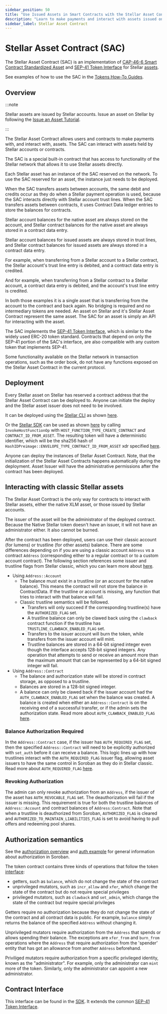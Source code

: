 ```yaml
---
sidebar_position: 50
title: "Use Issued Assets in Smart Contracts with the Stellar Asset Contract (SAC)"
description: "Learn to make payments and interact with assets issued on the Stellar network in smart contracts using the Stellar Asset Contract (SAC), a built-in contract."
sidebar_label: Stellar Asset Contract
---
```


# Stellar Asset Contract (SAC)

The Stellar Asset Contract (SAC) is an implementation of [CAP-46-6 Smart Contract Standardized Asset] and [SEP-41 Token Interface] for Stellar [assets].

See examples of how to use the SAC in the [Tokens How-To Guides](../build/guides/tokens/README.mdx).

## Overview

:::note

Stellar assets are issued by Stellar accounts. Issue an asset on Stellar by following the [Issue an Asset Tutorial](./how-to-issue-an-asset.mdx).

:::

The Stellar Asset Contract allows users and contracts to make payments with, and interact with, assets. The SAC can interact with assets held by Stellar accounts or contracts.

The SAC is a special built-in contract that has access to functionality of the Stellar network that allows it to use Stellar assets directly.

Each Stellar asset has an instance of the SAC reserved on the network. To use the SAC reserved for an asset, the instance just needs to be deployed.

When the SAC transfers assets between accounts, the same debit and credits occur as they do when a Stellar payment operation is used, because the SAC interacts directly with Stellar account trust lines. When the SAC transfers assets between contracts, it uses Contract Data ledger entries to store the balances for contracts.

Stellar account balances for the native asset are always stored on the account, and Stellar contract balances for the native asset are always stored in a contract data entry.

Stellar account balances for issued assets are always stored in trust lines, and Stellar contract balances for issued assets are always stored in a contract data entry.

For example, when transferring from a Stellar account to a Stellar contract, the Stellar account's trust line entry is debited, and a contract data entry is credited.

And for example, when transferring from a Stellar contract to a Stellar account, a contract data entry is debited, and the account's trust line entry is credited.

In both those examples it is a single asset that is transferring from the account to the contract and back again. No bridging is required and no intermediary tokens are needed. An asset on Stellar and it's Stellar Asset Contract represent the same asset. The SAC for an asset is simply an API for interacting with the asset.

The SAC implements the [SEP-41 Token Interface], which is similar to the widely used ERC-20 token standard. Contracts that depend on only the SEP-41 portion of the SAC's interface, are also compatible with any custom token that implements SEP-41.

Some functionality available on the Stellar network in transaction operations, such as the order book, do not have any functions exposed on the Stellar Asset Contract in the current protocol.

## Deployment

Every Stellar asset on Stellar has reserved a contract address that the Stellar Asset Contract can be deployed to. Anyone can initiate the deploy and the Stellar asset issuer does not need to be involved.

It can be deployed using the [Stellar CLI] as shown [here](../build/guides/cli/deploy-stellar-asset-contract.mdx).

Or the [Stellar SDK] can be used as shown [here](../learn/encyclopedia/contract-development/contract-interactions/stellar-transaction.mdx#xdr-usage) by calling `InvokeHostFunctionOp` with `HOST_FUNCTION_TYPE_CREATE_CONTRACT` and `CONTRACT_ID_FROM_ASSET`. The resulting token will have a deterministic identifier, which will be the sha256 hash of `HashIDPreimage::ENVELOPE_TYPE_CONTRACT_ID_FROM_ASSET` xdr specified [here][contract_id].

Anyone can deploy the instances of Stellar Asset Contract. Note, that the initialization of the Stellar Asset Contracts happens automatically during the deployment. Asset Issuer will have the administrative permissions after the contract has been deployed.

[contract_id]: https://github.com/stellar/stellar-xdr/blob/dc23adf60e095a6ce626b2b09128e58a5eae0cd0/Stellar-transaction.x#L661
[stellar cli]: ../tools/developer-tools/cli/stellar-cli.mdx
[stellar sdk]: ../tools/sdks/library.mdx

## Interacting with classic Stellar assets

The Stellar Asset Contract is the only way for contracts to interact with Stellar assets, either the native XLM asset, or those issued by Stellar accounts.

The issuer of the asset will be the administrator of the deployed contract. Because the Native Stellar token doesn't have an issuer, it will not have an administrator either. It also cannot be burned.

After the contract has been deployed, users can use their classic account (for lumens) or trustline (for other assets) balance. There are some differences depending on if you are using a classic account `Address` vs a contract `Address` (corresponding either to a regular contract or to a custom account contract). The following section references some issuer and trustline flags from Stellar classic, which you can learn more about [here](./control-asset-access.mdx#controlling-access-to-an-asset-with-flags).

- Using `Address::Account`
  - The balance must exist in a trustline (or an account for the native balance). This means the contract will not store the balance in ContractData. If the trustline or account is missing, any function that tries to interact with that balance will fail.
  - Classic trustline semantics will be followed.
    - Transfers will only succeed if the corresponding trustline(s) have the `AUTHORIZED_FLAG` set.
    - A trustline balance can only be clawed back using the `clawback` contract function if the trustline has `TRUSTLINE_CLAWBACK_ENABLED_FLAG` set.
    - Transfers to the issuer account will burn the token, while transfers from the issuer account will mint.
    - Trustline balances are stored in a 64-bit signed integer even though the interface accepts 128-bit signed integers. Any operation that attempts to send or receive an amount more than the maximum amount that can be represented by a 64-bit signed integer will fail.
- Using `Address::Contract`
  - The balance and authorization state will be stored in contract storage, as opposed to a trustline.
  - Balances are stored in a 128-bit signed integer.
  - A balance can only be clawed back if the issuer account had the `AUTH_CLAWBACK_ENABLED_FLAG` set when the balance was created. A balance is created when either an `Address::Contract` is on the receiving end of a successful transfer, or if the admin sets the authorization state. Read more about `AUTH_CLAWBACK_ENABLED_FLAG` [here](./control-asset-access.mdx#clawback-enabled-0x8).

### Balance Authorization Required

In the `Address::Contract` case, if the issuer has `AUTH_REQUIRED_FLAG` set, then the specified `Address::Contract` will need to be explicitly authorized with `set_auth` before it can receive a balance. This logic lines up with how trustlines interact with the `AUTH_REQUIRED_FLAG` issuer flag, allowing asset issuers to have the same control in Soroban as they do in Stellar classic. Read more about `AUTH_REQUIRED_FLAG` [here](./control-asset-access.mdx#authorization-required-0x1).

### Revoking Authorization

The admin can only revoke authorization from an `Address`, if the issuer of the asset has `AUTH_REVOCABLE_FLAG` set. The deauthorization will fail if the issuer is missing. This requirement is true for both the trustline balances of `Address::Account` and contract balances of `Address:Contract`. Note that when a trustline is deauthorized from Soroban, `AUTHORIZED_FLAG` is cleared and `AUTHORIZED_TO_MAINTAIN_LIABILITIES_FLAG` is set to avoid having to pull offers and redeeming pool shares.

## Authorization semantics

See the [authorization overview](../learn/encyclopedia/security/authorization.mdx) and [auth example](../build/smart-contracts/example-contracts/auth.mdx) for general information about authorization in Soroban.

The token contract contains three kinds of operations that follow the token [interface](./token-interface.mdx#code):

- getters, such as `balance`, which do not change the state of the contract
- unprivileged mutators, such as `incr_allow` and `xfer`, which change the state of the contract but do not require special privileges
- privileged mutators, such as `clawback` and `set_admin`, which change the state of the contract but require special privileges

Getters require no authorization because they do not change the state of the contract and all contract data is public. For example, `balance` simply returns the balance of the specified `Address` without changing it.

Unprivileged mutators require authorization from the `Address` that spends or allows spending their balance. The exceptions are `xfer_from` and `burn_from` operations where the `Address` that require authorization from the 'spender' entity that has got an allowance from another `Address` beforehand.

Priviliged mutators require authorization from a specific privileged identity, known as the "administrator". For example, only the administrator can `mint` more of the token. Similarly, only the administrator can appoint a new administrator.

## Contract Interface

This interface can be found in the [SDK]. It extends the common [SEP-41 Token Interface].

[assets]: ../learn/fundamentals/stellar-data-structures/assets.mdx
[sdk]: https://docs.rs/soroban-sdk/latest/soroban_sdk/token/index.html
[cap-46-6 smart contract standardized asset]: https://github.com/stellar/stellar-protocol/blob/master/core/cap-0046-06.md
[sep-41 token interface]: ./token-interface.mdx

